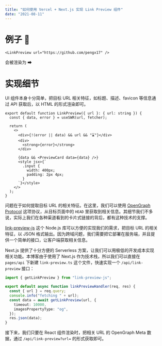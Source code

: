 ```yaml
---
title: "如何使用 Vercel + Next.js 实现 Link Preview 组件"
date: "2021-08-11"
---
```


# 例子 🌰

```tsx
<LinkPreview url="https://github.com/pengx17" />
```

会被渲染为 ➡

<LinkPreview url="https://github.com/pengx17" />

# 实现细节

UI 组件本身十分简单，把目标 URL 相关特征，如标题、描述、favicon 等信息通过 API 获取后，以 HTML 的形式渲染即可。

```tsx
export default function LinkPreview({ url }: { url: string }) {
  const { data, error } = useSWR(url, fetcher);

  return (
    <>
      <div>{!(error || data) && url && "⌛"}</div>
      <div>
        <strong>{error}</strong>
      </div>

      {data && <PreviewCard data={data} />}
      <style jsx>{`
        .input {
          width: 400px;
          padding: 2px 4px;
        }
      `}</style>
    </>
  );
}
```

问题在于如何提取目标 URL 的相关特征。在这里，我们可以使用 [OpenGraph Protocol](https://ogp.me/) 这项协议，从目标页面中的 `HEAD` 里获取到相关信息。其细节我们不多说，实际上我们在各种渠道看到的卡片式链接的背后，都有这种技术的支撑。

[link-preview-js](link-preview-js) 这个 Node.js 库可以方便的实现我们的需求，把目标 URL 的相关特征，以 JSON 格式输出。因为跨域问题，我们需要把它部署在服务端，并且提供一个简单的接口，让客户端获取相关信息。

Next.js 提供了十分方便的 Serverless 方案，让我们可以用极低的开发成本实现相关功能。本博客由于使用了 Next.js 作为技术栈，所以我们可以直接在 `pages/api` 下新建 `link-preview.ts` 这个文件，快速实现一个 `/api/link-preview` 接口：

```ts
import { getLinkPreview } from "link-preview-js";

export default async function linkPreviewHandler(req, res) {
  const { url } = req.query;
  console.info("fetching " + url);
  const data = await getLinkPreview(url, {
    timeout: 10000,
    imagesPropertyType: "og",
  });
  res.json(data);
}
```

接下来，我们只要在 React 组件渲染时，把相关 URL 的 OpenGraph Meta 数据，通过 `/api/link-preview?url=` 的形式获取即可。
